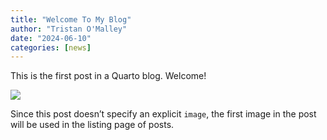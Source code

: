 ```yaml
---
title: "Welcome To My Blog"
author: "Tristan O'Malley"
date: "2024-06-10"
categories: [news]
---
```


This is the first post in a Quarto blog. Welcome!

![](thumbnail.jpg)

Since this post doesn't specify an explicit `image`, the first image in the post will be used in the listing page of posts.
